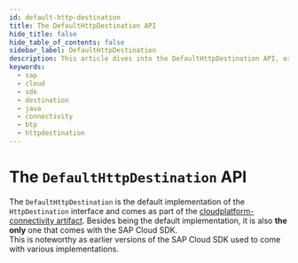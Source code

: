 ```yaml
---
id: default-http-destination
title: The DefaultHttpDestination API
hide_title: false
hide_table_of_contents: false
sidebar_label: DefaultHttpDestination
description: This article dives into the DefaultHttpDestination API, explaining important implementation details and how to customize it.
keywords:
  - sap
  - cloud
  - sdk
  - destination
  - java
  - connectivity
  - btp
  - httpdestination
---
```


# The `DefaultHttpDestination` API

The `DefaultHttpDestination` is the default implementation of the `HttpDestination` interface and comes as part of the [cloudplatform-connectivity artifact](https://search.maven.org/artifact/com.sap.cloud.sdk.cloudplatform/cloudplatform-connectivity).
Besides being the default implementation, it is also **the only** one that comes with the SAP Cloud SDK. <br />
This is noteworthy as earlier versions of the SAP Cloud SDK used to come with various implementations.